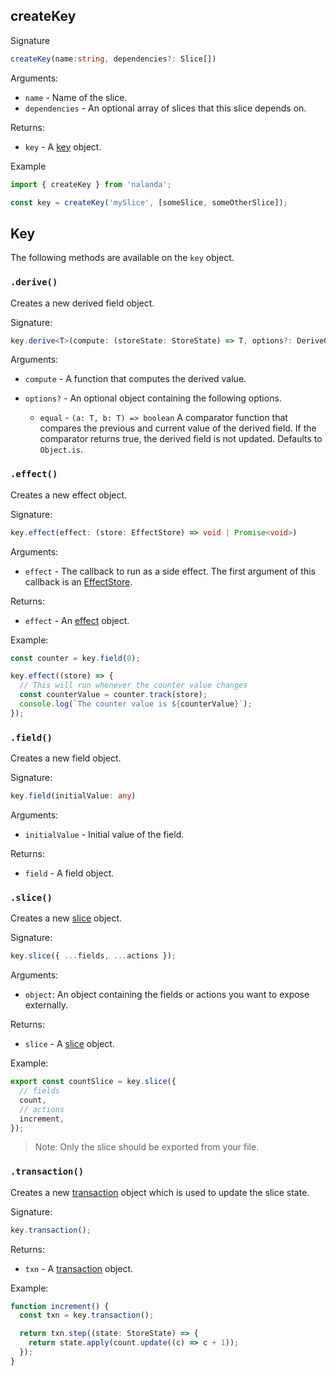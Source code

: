 ## createKey

Signature

```ts
createKey(name:string, dependencies?: Slice[])
```

Arguments:

- `name` - Name of the slice.
- `dependencies` - An optional array of slices that this slice depends on.

Returns:

- `key` - A [key](#key) object.

Example

```ts
import { createKey } from 'nalanda';

const key = createKey('mySlice', [someSlice, someOtherSlice]);
```

## Key

The following methods are available on the `key` object.

### `.derive()`

Creates a new derived field object.

Signature:

```ts
key.derive<T>(compute: (storeState: StoreState) => T, options?: DeriveOptions);
```

Arguments:

- `compute` - A function that computes the derived value.

- `options?` - An optional object containing the following options.

  - `equal` - `(a: T, b: T) => boolean` A comparator function that compares the previous and current value of the derived field. If the comparator returns true, the derived field is not updated. Defaults to `Object.is`.

### `.effect()`

Creates a new effect object.

Signature:

```ts
key.effect(effect: (store: EffectStore) => void | Promise<void>)
```

Arguments:

- `effect` - The callback to run as a side effect. The first argument of this callback is an [EffectStore](/docs/api/effect-store).

Returns:

- `effect` - An [effect](./effect) object.

Example:

```ts
const counter = key.field(0);

key.effect((store) => {
  // This will run whenever the counter value changes
  const counterValue = counter.track(store);
  console.log(`The counter value is ${counterValue}`);
});
```

### `.field()`

Creates a new field object.

Signature:

```ts
key.field(initialValue: any)
```

Arguments:

- `initialValue` - Initial value of the field.

Returns:

- `field` - A field object.

### `.slice()`

Creates a new [slice](./slice) object.

Signature:

```ts
key.slice({ ...fields, ...actions });
```

Arguments:

- `object`: An object containing the fields or actions you want to expose externally.

Returns:

- `slice` - A [slice](./slice) object.

Example:

```ts
export const countSlice = key.slice({
  // fields
  count,
  // actions
  increment,
});
```

> Note: Only the slice should be exported from your file.

### `.transaction()`

Creates a new [transaction](./transaction) object which is used to update the slice state.

Signature:

```ts
key.transaction();
```

Returns:

- `txn` - A [transaction](./transaction) object.

Example:

```ts
function increment() {
  const txn = key.transaction();

  return txn.step((state: StoreState) => {
    return state.apply(count.update((c) => c + 1));
  });
}
```
